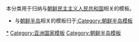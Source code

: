{{Catnav|頁面分類|地理|地理模板|大洲模板|各大洲國家模板|亚洲国家模板}}
{{Catnav|頁面分類|地理|地理模板|大洲模板|亚洲模板|亚洲国家模板}}
{{Catnav|頁面分類|地理|区域地理|大洲|亞洲|亚洲模板|亚洲国家模板}}
{{Catnav|頁面分類|地理|国家|亚洲国家|朝鮮民主主義人民共和國}}
{{Catnav|頁面分類|地理|国家|有争议的地区|朝鮮半島}}

{{template category
|type  = navbox
|topic = [[朝鲜|朝鲜]]
}}
本分类用于归纳与[[朝鲜民主主义人民共和国|朝鲜民主主义人民共和国]]相关的模板。
* 与[[朝鲜半岛|朝鲜半岛]]相关的模板归于[[:Category:朝鲜半岛模板|:Category:朝鲜半岛模板]]

{{DEFAULTSORT:Korea (North)}}
[[Category:朝鮮民主主義人民共和國|*]]
[[Category:亚洲国家模板|Category:亚洲国家模板]]
[[Category:朝鲜半岛模板|Category:朝鲜半岛模板]]